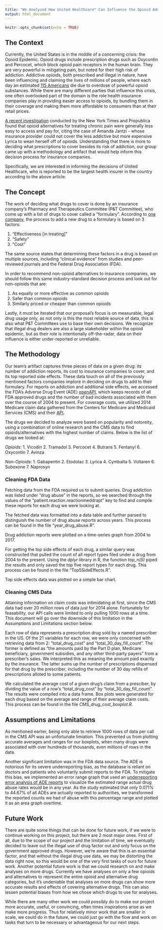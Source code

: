 ```yaml
---
title: "We Analyzed How United Healthcare™ Can Influence the Opioid Addiction Crisis"
output: html_document
---
```


```r
knitr::opts_chunk$set(echo = TRUE)
```

## The Context

Currently, the United States is in the middle of a concerning crisis: the Opioid Epidemic. Opioid drugs include prescription drugs such as Oxycontin and Percocet, which block opioid pain receptors in the human brain. They are very powerful in mitigating pain, but noted for their high risk of addiction. Addictive opioids, both prescribed and illegal in nature, have been influencing and claiming the lives of millions of people, where each day an estimated [115 Americans](https://www.drugabuse.gov/drugs-abuse/opioids/opioid-overdose-crisis) die due to overdose of powerful opioid substances. While there are many different parties that influence this crisis, one often overlooked part of the domain is the role health insurance companies play in providing easier access to opioids, by bundling them in their coverage and making them more affordable to consumers than at their retail prices.

[A recent investigation](https://www.nytimes.com/2017/09/17/health/opioid-painkillers-insurance-companies.html) conducted by the New York Times and Propublica found that opioid alternatives for treating chronic pain were generally less easy to access and pay for, citing the case of Amanda Jantzi - whose insurance provider could not cover the less addictive but more expensive Lyrica to wean herself off of opioids. Understanding that there is more to deciding what prescriptions to cover besides its risk of addiction, our group came up with a methodology and artifact that would help inform this decision process for insurance companies.

Specifically, we are interested in informing the decisions of United Healthcare, who is reported to be the largest health insurer in the country according to the above article. 

## The Concept

The work of deciding what drugs to cover is done by an insurance company's Pharmacy and Therapeutics Committee (P&T Committee), who come up with a list of drugs to cover called a "formulary". According to [one company](http://www.wecareforwisconsin.com/members/formulary/who_decides_which_drugs), the process to add a new drug to a formulary is based on 3 factors:

1. "Effectiveness [in treating]"
2. "Safety"
3. "Cost"

The same source states that determining these factors in a drug is based on multiple sources, including "clinical evidence" from studies and peer-reviewed journals and the Federal Drug Association (FDA).

In order to recommend non-opioid alternatives to insurance companies, we should follow this same industry-standard decision process and look out for non-opioids that are:

1. As equally or more effective as common opioids
2. Safer than common opioids
3. Similarly priced or cheaper than common opioids

Lastly, it must be iterated that our proposal's focus is on measurable, legal drug usage only, as not only is this the most reliable source of data, this is also what P&T Committees use to base their own decisions. We recognize that illegal drug dealers are also a large stakeholder within the opioid epidemic, but as their role is intentionally off-the-radar, data on their influence is either under-reported or unreliable.

## The Methodology

Our team's artifact captures three pieces of data on a given drug: its number of addiction reports, its cost to insurance companies to cover, and its top reported side effects. These data touch on all of the previously mentioned factors companies implore in deciding on drugs to add to their formulary. For reports on addiction and additional side effects, we accessed the FDA's Adverse Drug Event (ADE) [openAPI](https://open.fda.gov/drug/event/), which keeps records of all FDA approved drugs and the number of bad incidents associated with them over the course of 2004 to present. For coverage costs, we utilized 2014 Medicare claim data gathered from the Centers for Medicare and Medicaid Services (CMS) and their [API](https://data.cms.gov/Medicare-Part-D/Medicare-Provider-Utilization-and-Payment-Data-201/465c-49pb).

The drugs we decided to analyze were based on popularity and notoreity, using a combination of online research and the CMS data to find opioids/alternatives with the highest number of claims. Below is the list of drugs we looked at:

*Opioids*:
1. Vicodin
2. Tramadol
3. Percocet
4. Butrans
5. Fentanyl
6. Oxycontin
7. Avinza

*Non-Opioids*:
1. Gabapentin
2. Etodolac
3. Lyrica
4. Cymbalta
5. Voltaren
6. Suboxone
7. Naprosyn

### Cleaning FDA Data

Fetching data from the FDA required us to submit queries. Drug addiction was listed under "drug abuse" in the reports, so we searched through the values of the "patient.reaction.reactionmeddrapt" key to find and compile these reports for each drug we were looking at.

The fetched data was formatted into a data table and further parsed to distinguish the number of drug abuse reports across years. This process can be found in the file "year_drug_abuse.R".

Drug addiction reports were plotted on a time-series graph from 2004 to 2017.

For getting the top side effects of each drug, a similar query was constructed that pulled the count of all report types filed under a drug from 2004 to the present. Using the *dplyr* library in R, the function *top_n(5)* piped the results and only saved the top five report types for each drug. This process can be found in the file "Top5SideEffects.R".

Top side effects data was plotted on a simple bar chart.

### Cleaning CMS Data

Attaining information on claim costs was intimidating at first, since the CMS data had over 20 million rows of data *just* for 2014 alone. Fortunately for feasability, our API calls were limited to only pulling 1000 rows at a time. This document will go over the downside of this limitation in the Assumptions and Limitations section below.

Each row of data represents a prescription drug sold by a named prescriber in the US. Of the 21 variables for each row, we were only concerned with retrieving data from 2: "total_drug_cost" and "total_30_day_fill_count". The former is defined as "the amounts paid by the Part D plan, Medicare beneficiary, government subsidies, and any other third-party payers" from a prescriber's sales. We interpreted this as meaning the amount paid exactly by the insurance. The latter sums up the number of prescriptions dispensed for that drug by the prescriber, including the number of 30 day refills of prescriptions alloted to some patients.

We calculated the average cost of a given drug's claim from a presciber, by dividing the value of a row's "total_drug_cost" by "total_30_day_fill_count". The results were compiled into a data frame. Box plots were generated for each drug based on the average and range of their average claim costs. This process can be found in the file *CMS_drug_cost_boxplot.R*.

## Assumptions and Limitations

As mentioned earlier, being only able to retrieve 1000 rows of data per call in the CMS API was an unfortunate limiation. This prevented us from plotting accurate averages and ranges for our boxplots, when many drugs were associated with over hundreds of thousands, even millions of rows in the data.

Another significant limitation was in the FDA data source. The ADE is notorious for its severe underreporting bias, as the database is reliant on doctors and patients who voluntarily submit reports to the FDA. To mitigate this bias, we implemented an error range graph that used an [underreporting error analysis of ADE reports](https://info.adverahealth.com/adverse-drug-event-reporting-rates) to visualize the estimated range actual drug abuse rates would be in any year. As the study estimated that only 0.071% to 44.67% of all ADEs are actually reported to authorities, we transformed the reported counts we had of abuse with this percentage range and plotted it as an area graph overtime.

## Future Work

There are quite some things that can be done for future work, if we were to continue working on this project, but there are 2 most major ones. First of all, due to the scope of our project and the limitation of time, we eventually decided to leave out the illegal use of drug factor out and only focus on the government approved drugs. However, we’re aware that this is an essential factor, and that without the illegal drug use data, we may be distorting the data right now, so this would be one of the very first tasks of ours for future work. Another potential future work is that we could research on and make analyses on more drugs. Currently we have analyses on only a few opioids and alternatives to represent the entire opioid and alternative drug categories, but it’s undeniable that analyses on more drugs can show more accurate results and effects of covering alternative drugs. This can also lessen potential biases from how we chose which drugs to use for analyses. 

While there are many other work we could possibly do to make our project more accurate, useful, or convincing, often times inspirations arise as we make more progress. Thus for relatively minor work that are smaller in scale, we could do in the future, we could just go with the flow and work on tasks that turn to be necessary or advantageous for our next steps.
